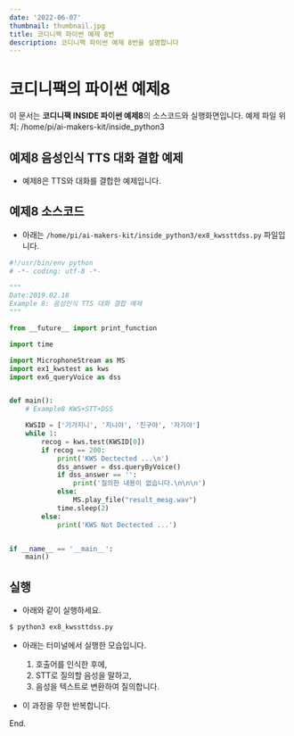 ```yaml
---
date: '2022-06-07'
thumbnail: thumbnail.jpg
title: 코디니팩 파이썬 예제 8번
description: 코디니팩 파이썬 예제 8번을 설명합니다
---
```


# 코디니팩의 파이썬 예제8

<MdxTextBox>
    <Box sx={{ color: 'secondary.main', fontWeight: 600, mb: 1 }}>
        이 문서는 <b>코디니팩 INSIDE 파이썬 예제8</b>의 소스코드와 실행화면입니다.
    </Box>
    <Typography sx={{ color: '#666', mb: 1 }} variant="body1">
        예제 파일 위치: /home/pi/ai-makers-kit/inside_python3
    </Typography>
</MdxTextBox>

## 예제8 음성인식 TTS 대화 결합 예제

-   예제8은 TTS와 대화를 결합한 예제입니다.

## 예제8 소스코드

-   아래는 `/home/pi/ai-makers-kit/inside_python3/ex8_kwssttdss.py` 파일입니다.

```python
#!/usr/bin/env python
# -*- coding: utf-8 -*-

"""
Date:2019.02.18
Example 8: 음성인식 TTS 대화 결합 예제
"""

from __future__ import print_function

import time

import MicrophoneStream as MS
import ex1_kwstest as kws
import ex6_queryVoice as dss


def main():
    # Example8 KWS+STT+DSS

    KWSID = ['기가지니', '지니야', '친구야', '자기야']
    while 1:
        recog = kws.test(KWSID[0])
        if recog == 200:
            print('KWS Dectected ...\n')
            dss_answer = dss.queryByVoice()
            if dss_answer == '':
                print('질의한 내용이 없습니다.\n\n\n')
            else:
                MS.play_file("result_mesg.wav")
            time.sleep(2)
        else:
            print('KWS Not Dectected ...')


if __name__ == '__main__':
    main()

```

## 실행

-   아래와 같이 실행하세요.

```bash
$ python3 ex8_kwssttdss.py
```

-   아래는 터미널에서 실행한 모습입니다.
    1.  호출어를 인식한 후에,
    1.  STT로 질의할 음성을 말하고,
    1.  음성을 텍스트로 변환하여 질의합니다.
-   이 과정을 무한 반복합니다.

    <MdxImageView src="/images/codinypack-py/inside-python3/ex8_out1.png" caption="예제 실행" />

<PyGinsideLimit />

<PyInsideExampleLinkBox exampleId="ex8" />

End.
